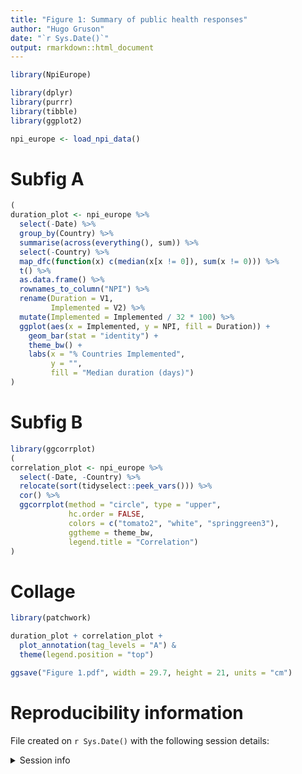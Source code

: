 ```yaml
---
title: "Figure 1: Summary of public health responses"
author: "Hugo Gruson"
date: "`r Sys.Date()`"
output: rmarkdown::html_document
---
```


```r
library(NpiEurope)

library(dplyr)
library(purrr)
library(tibble)
library(ggplot2)
```

```r
npi_europe <- load_npi_data()
```

# Subfig A

```r
(
duration_plot <- npi_europe %>%
  select(-Date) %>%
  group_by(Country) %>%
  summarise(across(everything(), sum)) %>%
  select(-Country) %>%
  map_dfc(function(x) c(median(x[x != 0]), sum(x != 0))) %>%
  t() %>%
  as.data.frame() %>%
  rownames_to_column("NPI") %>%
  rename(Duration = V1,
         Implemented = V2) %>%
  mutate(Implemented = Implemented / 32 * 100) %>%
  ggplot(aes(x = Implemented, y = NPI, fill = Duration)) +
    geom_bar(stat = "identity") +
    theme_bw() +
    labs(x = "% Countries Implemented",
         y = "",
         fill = "Median duration (days)")
)
```


# Subfig B

```r
library(ggcorrplot)
(
correlation_plot <- npi_europe %>%
  select(-Date, -Country) %>%
  relocate(sort(tidyselect::peek_vars())) %>%
  cor() %>%
  ggcorrplot(method = "circle", type = "upper",
             hc.order = FALSE,
             colors = c("tomato2", "white", "springgreen3"),
             ggtheme = theme_bw,
             legend.title = "Correlation")
)
```

# Collage

```r
library(patchwork)

duration_plot + correlation_plot +
  plot_annotation(tag_levels = "A") &
  theme(legend.position = "top")
```

```r
ggsave("Figure 1.pdf", width = 29.7, height = 21, units = "cm")
```

# Reproducibility information

File created on `r Sys.Date()` with the following session details:

<details>
<summary>Session info</summary>

```r
sessionInfo()
```

</details>
